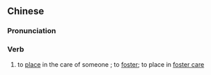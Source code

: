 {{also|寄养}}
==Chinese==
{{zh-forms|s=寄养}}

===Pronunciation===
{{zh-pron
|m=jìyǎng
|c=gei3 joeng5
|mn=kì-iáng/kì-ióng
|cat=v
}}

===Verb===
{{zh-verb}}

# to [[place]] in the care of someone {{gloss|a child, animal, etc.}}; to [[foster]]; to place in [[foster care]]
#: {{zh-x|寄養 家庭|'''foster''' family}}